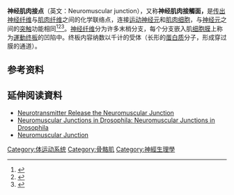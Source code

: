 {{Infobox anatomy
| Name = 神經肌肉接點
| Latin = synapssis neuromuscularis; junctio neuromuscularis
| GraySubject = 
| GrayPage = 
| Image = NMJ.jpg
| Caption = [[電子顯微鏡|電子顯微鏡]] 下的神經肌肉接點。T是軸突終端，M是肌肉纖維。箭頭示出了交界與褶的[[基底層|基底層]]。比例為0.3微米。 來源：[http://www.nimh.nih.gov/Neuroinformatics/shins04.cfm NIMH]
| Image2 = Synapse diag4.png
| Caption2 = 神經肌肉接點細節圖：<br>1. [[軸突末梢|軸突末梢]]<br>2. [[肌膜|肌膜]]<br>3. [[突觸小泡|突觸小泡]]<br>4. [[菸鹼型乙酰膽鹼受體|菸鹼型乙酰膽鹼受體]]<br>5. [[線粒體|線粒體]]
| Precursor = 
| System = 神經系統
| Artery = 
| Vein = 
| Nerve = 
| Lymph = 
| MeshName = 
| MeshNumber = 
| Code = 
}}
'''神经肌肉接点'''（英文：Neuromuscular junction），又称'''神经肌肉接觸面，'''是[[传出神经纤维|传出神经纤维]]与[[肌肉纖維|肌肉纤维]]之间的化学联络点，连接[[运动神经元|运动神经元]]和[[肌肉細胞|肌肉细胞]]，与[[神经元|神经元]]之间的[[突触|突触]]功能相同<ref>{{Cite journal|title=Motor Neuron-Muscle Relationships|url=https://www.ncbi.nlm.nih.gov/books/NBK10816/|last=Purves|first=Dale|last2=Augustine|first2=George J.|date=2001|journal=Neuroscience. 2nd edition|language=en|last3=Fitzpatrick|first3=David|last4=Katz|first4=Lawrence C.|last5=LaMantia|first5=Anthony-Samuel|last6=McNamara|first6=James O.|last7=Williams|first7=S. Mark|access-date=2021-03-06|archive-date=2021-04-09|archive-url=https://web.archive.org/web/20210409133354/https://www.ncbi.nlm.nih.gov/books/NBK10816/|dead-url=no}}</ref><ref>{{Cite book|chapter=Physiology, Neuromuscular Junction|title=StatPearls|url=http://www.ncbi.nlm.nih.gov/books/NBK470413/|publisher=StatPearls Publishing|date=2021|location=Treasure Island (FL)|pmid=29261907|first=Abdillahi|last=Omar|first2=Komal|last2=Marwaha|first3=Pradeep C.|last3=Bollu|access-date=2021-03-06|archive-date=2021-04-09|archive-url=https://web.archive.org/web/20210409133320/https://www.ncbi.nlm.nih.gov/books/NBK470413/|dead-url=no}}</ref><ref>{{Cite web|title=Neuromuscular Junction - an overview|url=https://www.sciencedirect.com/topics/medicine-and-dentistry/neuromuscular-junction|accessdate=2021-03-06|work=|publisher=Science Direct|language=en|archive-date=2021-04-09|archive-url=https://web.archive.org/web/20210409133406/https://www.sciencedirect.com/topics/medicine-and-dentistry/neuromuscular-junction|dead-url=no}}</ref>。[[神经纤维|神经纤维]]分为许多末梢分支，每个分支嵌入肌[[细胞膜|细胞膜]]上称为[[運動终板|運動终板]]的凹陷中。终板内容纳数以千计的受体（长形的[[蛋白质|蛋白质]]分子，形成穿过膜的通道）。

== 参考资料 ==
<references />

==延伸阅读資料==
*[https://books.google.com.tw/books?id=6_o1z0m8B1gC&pg=PA80&dq=Neuromuscular+junction&hl=zh-TW&sa=X&ei=-GJEVd27MIHKmwXpv4HYAw&ved=0CEYQ6AEwBg#v=onepage&q=Neuromuscular%20junction&f=false Neurotransmitter Release the Neuromuscular Junction] {{Wayback|url=https://books.google.com.tw/books?id=6_o1z0m8B1gC&pg=PA80&dq=Neuromuscular+junction&hl=zh-TW&sa=X&ei=-GJEVd27MIHKmwXpv4HYAw&ved=0CEYQ6AEwBg#v=onepage&q=Neuromuscular%20junction&f=false |date=20210409133411 }}
*[https://books.google.com.tw/books?id=NwZ12UplXy0C&printsec=frontcover&dq=Neuromuscular+junction&hl=zh-TW&sa=X&ei=-GJEVd27MIHKmwXpv4HYAw&ved=0CB0Q6AEwAA#v=onepage&q=Neuromuscular%20junction&f=false Neuromuscular Junctions in Drosophila: Neuromuscular Junctions in Drosophila] {{Wayback|url=https://books.google.com.tw/books?id=NwZ12UplXy0C&printsec=frontcover&dq=Neuromuscular+junction&hl=zh-TW&sa=X&ei=-GJEVd27MIHKmwXpv4HYAw&ved=0CB0Q6AEwAA#v=onepage&q=Neuromuscular%20junction&f=false |date=20210409133332 }}
*[https://books.google.com.tw/books?id=ltFqAAAAMAAJ&q=Neuromuscular+junction&dq=Neuromuscular+junction&hl=zh-TW&sa=X&ei=-GJEVd27MIHKmwXpv4HYAw&ved=0CCQQ6AEwAQ Neuromuscular Junction] {{Wayback|url=https://books.google.com.tw/books?id=ltFqAAAAMAAJ&q=Neuromuscular+junction&dq=Neuromuscular+junction&hl=zh-TW&sa=X&ei=-GJEVd27MIHKmwXpv4HYAw&ved=0CCQQ6AEwAQ |date=20210409134715 }}

{{Nervous tissue}}
[[Category:体运动系统|Category:体运动系统]]
[[Category:骨骼肌|Category:骨骼肌]]
[[Category:神經生理學|Category:神經生理學]]
{{biology-stub}}